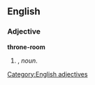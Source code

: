 ==English==

===Adjective===
'''throne-room'''

# {{attributive of|throne room|lang=en|nodot=1}}, ''noun''.


[[Category:English adjectives]]